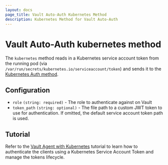 ```yaml
---
layout: docs
page_title: Vault Auto-Auth Kubernetes Method
description: Kubernetes Method for Vault Auto-Auth
---
```


# Vault Auto-Auth kubernetes method

The `kubernetes` method reads in a Kubernetes service account token from the
running pod (via `/var/run/secrets/kubernetes.io/serviceaccount/token`) and
sends it to the [Kubernetes Auth
method](/vault/docs/auth/kubernetes/).

## Configuration

- `role` `(string: required)` - The role to authenticate against on Vault
- `token_path` `(string: optional)` - The file path to a custom JWT token to use
  for authentication. If omitted, the default service account token path is used.

## Tutorial

Refer to the [Vault Agent with
Kubernetes](/vault/tutorials/kubernetes/agent-kubernetes)
tutorial to learn how to authenticate the clients using a Kubernetes Service Account Token and manage the tokens lifecycle.
